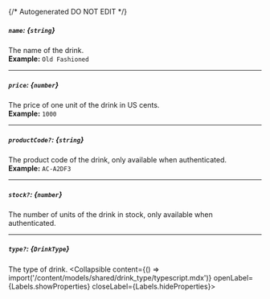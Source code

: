 {/* Autogenerated DO NOT EDIT  */}

##### `name`: *{`string`}*
The name of the drink.
<br/>
**Example:** `Old Fashioned`

---
##### `price`: *{`number`}*
The price of one unit of the drink in US cents.
<br/>
**Example:** `1000`

---
##### `productCode?`: *{`string`}*
The product code of the drink, only available when authenticated.
<br/>
**Example:** `AC-A2DF3`

---
##### `stock?`: *{`number`}*
The number of units of the drink in stock, only available when authenticated.

---
##### `type?`: *{`DrinkType`}*
The type of drink.
<Collapsible content={() => import('/content/models/shared/drink_type/typescript.mdx')} openLabel={Labels.showProperties} closeLabel={Labels.hideProperties}>
</Collapsible>



